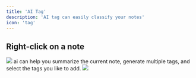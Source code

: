 ```yaml
---
title: 'AI Tag'
description: 'AI tag can easily classify your notes'
icon: 'tag'
---
```


## Right-click on a note
<img className="rounded-2xl" src="/images/2024-11-30-10-48-49.png" />
ai can help you summarize the current note, generate multiple tags, and select the tags you like to add.
<img className="rounded-2xl" src="/images/2024-11-30-10-49-53.png" />